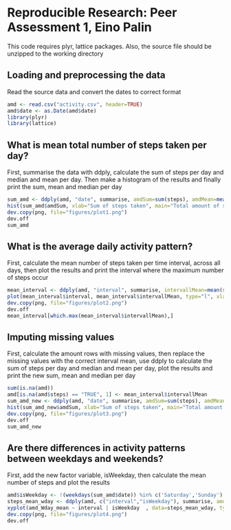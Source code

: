# Reproducible Research: Peer Assessment 1, Eino Palin
This code requires plyr, lattice packages.
Also, the source file should be unzipped to the working directory


## Loading and preprocessing the data
Read the source data and convert the dates to correct format
```r
amd <- read.csv("activity.csv", header=TRUE)
amd$date <- as.Date(amd$date)
library(plyr)
library(lattice)
```

## What is mean total number of steps taken per day?

First, summarise the data with ddply, calculate the sum of steps per day and median and mean per day. Then make a histogram of the results and finally print the sum, mean and median per day

```r
sum_amd <- ddply(amd, "date", summarise, amdSum=sum(steps), amdMean=mean(steps), amdMedian=median(steps))
hist(sum_amd$amdSum, xlab="Sum of steps taken", main="Total amount of steps taken per day")
dev.copy(png, file="figures/plot1.png")
dev.off
sum_amd
```

## What is the average daily activity pattern?
First, calculate the mean number of steps taken per time interval, across all days, then plot the results and print the interval where the maximum number of steps occur
```r
mean_interval <- ddply(amd, "interval", summarise, intervallMean=mean(steps, na.rm=TRUE))
plot(mean_interval$interval, mean_interval$intervallMean, type="l", xlab="Time interval", ylab="Mean amount of steps")
dev.copy(png, file="figures/plot2.png")
dev.off
mean_interval[which.max(mean_interval$intervallMean),]
```

## Imputing missing values

First, calculate the amount rows with missing values, then replace the missing values with the correct interval mean, use ddply to calculate the sum of steps per day and median and mean per day, plot the results and print the new sum, mean and median per day
```r
sum(is.na(amd))
amd[is.na(amd$steps) == "TRUE", 1] <- mean_interval$intervallMean
sum_amd_new <- ddply(amd, "date", summarise, amdSum=sum(steps), amdMean=mean(steps), amdMedian=median(steps))
hist(sum_amd_new$amdSum, xlab="Sum of steps taken", main="Total amount of steps taken per day (missing values removed)")
dev.copy(png, file="figures/plot3.png")
dev.off
sum_amd_new
```

## Are there differences in activity patterns between weekdays and weekends?

First, add the new factor variable, isWeekday, then calculate the mean number of steps and plot the results
```r
amd$isWeekday <- !(weekdays(sum_amd$date)) %in% c('Saturday','Sunday')
steps_mean_wday <- ddply(amd, c("interval","isWeekday"), summarise, amd_Wday_mean=mean(steps))
xyplot(amd_Wday_mean ~ interval | isWeekday  , data=steps_mean_wday, type="b", xlab = "Interval", ylab ="Mean steps per interval", main="Mean number of steps per interval", strip=strip.custom(factor.levels=c("Weekdays", "Weekends")),layout=c(1,2))
dev.copy(png, file="figures/plot4.png")
dev.off
```